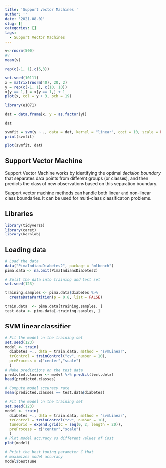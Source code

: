 ```yaml
---
title: 'Support Vector Machines '
author: ''
date: '2021-08-02'
slug: []
categories: []
tags:
  - Support Vector Machines
---
```


```r
v<-rnorm(500)
#v
mean(v)

rep(c(-1, 1),c(5,3))

```


```r
set.seed(10111)
x = matrix(rnorm(40), 20, 2)
y = rep(c(-1, 1), c(10, 10))
x[y == 1,] = x[y == 1,] + 1
plot(x, col = y + 3, pch = 19)
```

```r
library(e1071)
```

```r
dat = data.frame(x, y = as.factor(y))

dat

svmfit = svm(y ~ ., data = dat, kernel = "linear", cost = 10, scale = FALSE)
print(svmfit)
```



```r
plot(svmfit, dat)
```

## Support Vector Machine

Support Vector Machine works by identifying the optimal *decision boundary* that separates data points from different groups (or classes), and then predicts the class of new observations based on this separation boundary.

Support vector machine methods can handle both linear and non-linear class boundaries. It can be used for multi-class classification problems.


## Libraries

```r
library(tidyverse)
library(caret)
library(kernlab)
```

## Loading data

```r
# Load the data
data("PimaIndiansDiabetes2", package = "mlbench")
pima.data <- na.omit(PimaIndiansDiabetes2)

# Split the data into training and test set
set.seed(123)

training.samples <- pima.data$diabetes %>%
  createDataPartition(p = 0.8, list = FALSE)

train.data  <- pima.data[training.samples, ]
test.data <- pima.data[-training.samples, ]
```

## SVM linear classifier


```r
# Fit the model on the training set
set.seed(123)
model <- train(
  diabetes ~., data = train.data, method = "svmLinear",
  trControl = trainControl("cv", number = 10),
  preProcess = c("center","scale")
  )
# Make predictions on the test data
predicted.classes <- model %>% predict(test.data)
head(predicted.classes)
```

```r
# Compute model accuracy rate
mean(predicted.classes == test.data$diabetes)
```

```r
# Fit the model on the training set
set.seed(123)
model <- train(
  diabetes ~., data = train.data, method = "svmLinear",
  trControl = trainControl("cv", number = 10),
  tuneGrid = expand.grid(C = seq(0, 2, length = 20)),
  preProcess = c("center","scale")
  )
# Plot model accuracy vs different values of Cost
plot(model)
```

```r
# Print the best tuning parameter C that
# maximizes model accuracy
model$bestTune
```

